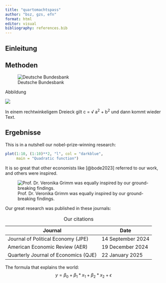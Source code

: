 ```yaml
---
title: "quartomachtspass"
author: "bsz, gzs, efn"
format: html
editor: visual
bibliography: references.bib
---
```


## Einleitung

## Methoden

![Deutsche Bundesbank](https://www.bundesbank.de/resource/crblob/722082/6a4e8cec477af9daea8b48e194795928/472B63F073F071307366337C94F8C870/logo-data.svg "Deutsche Bundesbank")

Abbildung

![](images/clipboard-46028013.png)

In einem rechtwinkeligem Dreieck gilt c = √ a^2^ + b^2^ und dann kommt wieder Text.

## Ergebnisse

This is in a nutshell our nobel-prize-winning research:

```r
plot(1:10, (1:10)**2, "l", col = "darkblue",
     main = "Quadratic function")
```

It is so great that other economists like [@bode2023] referred to our work, and others were inspired.

![Prof. Dr. Veronika Grimm was equally inspired by our ground-breaking findings.](https://www.sachverstaendigenrat-wirtschaft.de/fileadmin/_processed_/e/6/csm_221013_Veronika_Grimm_043_web_8fb177449b.jpg)

Our great research was published in these journals:

| Journal                              | Date              |
|--------------------------------------|-------------------|
| Journal of Political Economy (JPE)   | 14 September 2024 |
| American Economic Review (AER)       | 19 December 2024  |
| Quarterly Journal of Economics (QJE) | 22 January 2025   |

: Our citations

The formula that explains the world: $$
y = \beta_0 + \beta_1 * x_1 + \beta_2 * x_2 + \epsilon
$$


